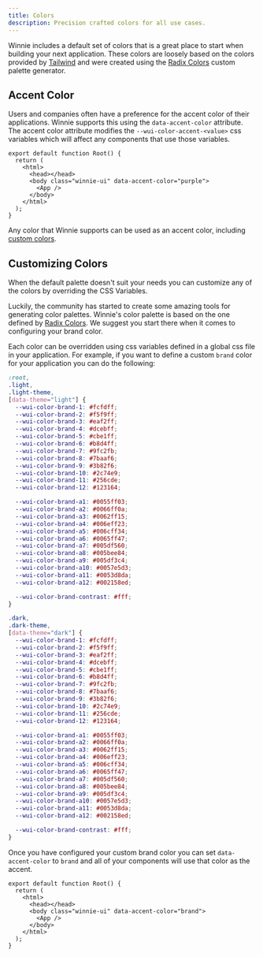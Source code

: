 ```yaml
---
title: Colors
description: Precision crafted colors for all use cases.
---
```



Winnie includes a default set of colors that is a great place to start when building your next application. These colors are loosely based on the colors provided by [Tailwind](https://tailwindcss.com/docs/customizing-colors) and were created using the [Radix Colors](https://www.radix-ui.com/colors/custom) custom palette generator.

<PaintChips />

## Accent Color

Users and companies often have a preference for the accent color of their applications. Winnie supports this using the `data-accent-color` attribute. The accent color attribute modifies the `--wui-color-accent-<value>` css variables which will affect any components that use those variables.

```tsx title="root.tsx" ins="class="winnie-ui"" ins="data-accent-color="purple""
export default function Root() {
  return (
    <html>
      <head></head>
      <body class="winnie-ui" data-accent-color="purple">
        <App />
      </body>
    </html>
  );
}
```

Any color that Winnie supports can be used as an accent color, including [custom colors](/concepts/colors#customizing-colors).

<AccentColorDemo />

## Customizing Colors

When the default palette doesn't suit your needs you can customize any of the colors by overriding the CSS Variables.

Luckily, the community has started to create some amazing tools for generating color palettes. Winnie's color palette is based on the one defined by [Radix Colors](https://www.radix-ui.com/colors/custom). We suggest you start there when it comes to configuring your brand color.

Each color can be overridden using css variables defined in a global css file in your application. For example, if you want to define a custom `brand` color for your application you can do the following:

```css title="global.css"
:root,
.light,
.light-theme,
[data-theme="light"] {
  --wui-color-brand-1: #fcfdff;
  --wui-color-brand-2: #f5f9ff;
  --wui-color-brand-3: #eaf2ff;
  --wui-color-brand-4: #dcebff;
  --wui-color-brand-5: #cbe1ff;
  --wui-color-brand-6: #b8d4ff;
  --wui-color-brand-7: #9fc2fb;
  --wui-color-brand-8: #7baaf6;
  --wui-color-brand-9: #3b82f6;
  --wui-color-brand-10: #2c74e9;
  --wui-color-brand-11: #256cde;
  --wui-color-brand-12: #123164;

  --wui-color-brand-a1: #0055ff03;
  --wui-color-brand-a2: #0066ff0a;
  --wui-color-brand-a3: #0062ff15;
  --wui-color-brand-a4: #006eff23;
  --wui-color-brand-a5: #006cff34;
  --wui-color-brand-a6: #0065ff47;
  --wui-color-brand-a7: #005df560;
  --wui-color-brand-a8: #005bee84;
  --wui-color-brand-a9: #005df3c4;
  --wui-color-brand-a10: #0057e5d3;
  --wui-color-brand-a11: #0053d8da;
  --wui-color-brand-a12: #002158ed;

  --wui-color-brand-contrast: #fff;
}

.dark,
.dark-theme,
[data-theme="dark"] {
  --wui-color-brand-1: #fcfdff;
  --wui-color-brand-2: #f5f9ff;
  --wui-color-brand-3: #eaf2ff;
  --wui-color-brand-4: #dcebff;
  --wui-color-brand-5: #cbe1ff;
  --wui-color-brand-6: #b8d4ff;
  --wui-color-brand-7: #9fc2fb;
  --wui-color-brand-8: #7baaf6;
  --wui-color-brand-9: #3b82f6;
  --wui-color-brand-10: #2c74e9;
  --wui-color-brand-11: #256cde;
  --wui-color-brand-12: #123164;

  --wui-color-brand-a1: #0055ff03;
  --wui-color-brand-a2: #0066ff0a;
  --wui-color-brand-a3: #0062ff15;
  --wui-color-brand-a4: #006eff23;
  --wui-color-brand-a5: #006cff34;
  --wui-color-brand-a6: #0065ff47;
  --wui-color-brand-a7: #005df560;
  --wui-color-brand-a8: #005bee84;
  --wui-color-brand-a9: #005df3c4;
  --wui-color-brand-a10: #0057e5d3;
  --wui-color-brand-a11: #0053d8da;
  --wui-color-brand-a12: #002158ed;

  --wui-color-brand-contrast: #fff;
}
```

Once you have configured your custom brand color you can set `data-accent-color` to `brand` and all of your components will use that color as the accent.

```tsx title="root.tsx" ins="data-accent-color="brand""
export default function Root() {
  return (
    <html>
      <head></head>
      <body class="winnie-ui" data-accent-color="brand">
        <App />
      </body>
    </html>
  );
}
```
